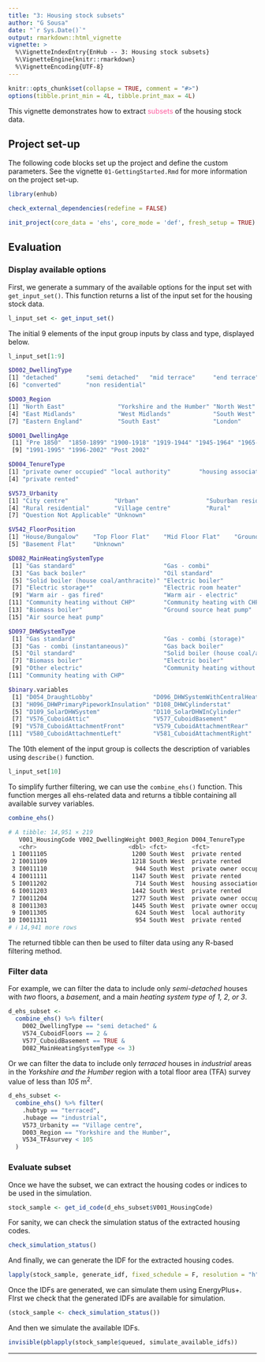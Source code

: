 ```yaml
---
title: "3: Housing stock subsets"
author: "G Sousa"
date: "`r Sys.Date()`"
output: rmarkdown::html_vignette
vignette: >
  %\VignetteIndexEntry{EnHub -- 3: Housing stock subsets}
  %\VignetteEngine{knitr::rmarkdown}
  %\VignetteEncoding{UTF-8}
---
```


```r
knitr::opts_chunk$set(collapse = TRUE, comment = "#>")
options(tibble.print_min = 4L, tibble.print_max = 4L)
```

This vignette demonstrates how to extract <span style="color:#ff5ea1;">subsets</span> of the housing stock data.



## Project set-up

The following code blocks set up the project and define the custom parameters. See the vignette `01-GettingStarted.Rmd` for more information on the project set-up.

```r
library(enhub)
```

```r
check_external_dependencies(redefine = FALSE)
```

```r
init_project(core_data = 'ehs', core_mode = 'def', fresh_setup = TRUE)
```




## Evaluation

### Display available options

First, we generate a summary of the available options for the input set with `get_input_set()`. This function returns a list of the input set for the housing stock data.

```r
l_input_set <- get_input_set()
```

The initial 9 elements of the input group inputs by class and type, displayed below.

```r
l_input_set[1:9]
```

```sh
$D002_DwellingType
[1] "detached"        "semi detached"   "mid terrace"     "end terrace"     "purpose built"  
[6] "converted"       "non residential"

$D003_Region
[1] "North East"               "Yorkshire and the Humber" "North West"              
[4] "East Midlands"            "West Midlands"            "South West"              
[7] "Eastern England"          "South East"               "London"                  

$D001_DwellingAge
 [1] "Pre 1850"  "1850-1899" "1900-1918" "1919-1944" "1945-1964" "1965-1974" "1975-1980" "1981-1990"
 [9] "1991-1995" "1996-2002" "Post 2002"

$D004_TenureType
[1] "private owner occupied" "local authority"        "housing association"   
[4] "private rented"        

$V573_Urbanity
[1] "City centre"             "Urban"                   "Suburban residential"   
[4] "Rural residential"       "Village centre"          "Rural"                  
[7] "Question Not Applicable" "Unknown"                

$V542_FloorPosition
[1] "House/Bungalow"    "Top Floor Flat"    "Mid Floor Flat"    "Ground floor flat"
[5] "Basement Flat"     "Unknown"          

$D082_MainHeatingSystemType
 [1] "Gas standard"                         "Gas - combi"                         
 [3] "Gas back boiler"                      "Oil standard"                        
 [5] "Solid boiler (house coal/anthracite)" "Electric boiler"                     
 [7] "Electric storage*"                    "Electric room heater"                
 [9] "Warm air - gas fired"                 "Warm air - electric"                 
[11] "Community heating without CHP"        "Community heating with CHP"          
[13] "Biomass boiler"                       "Ground source heat pump"             
[15] "Air source heat pump"                

$D097_DHWSystemType
 [1] "Gas standard"                         "Gas - combi (storage)"               
 [3] "Gas - combi (instantaneous)"          "Gas back boiler"                     
 [5] "Oil standard"                         "Solid boiler (house coal/anthracite)"
 [7] "Biomass boiler"                       "Electric boiler"                     
 [9] "Other electric"                       "Community heating without CHP"       
[11] "Community heating with CHP"          

$binary.variables
 [1] "D054_DraughtLobby"                 "D096_DHWSystemWithCentralHeating" 
 [3] "H096_DHWPrimaryPipeworkInsulation" "D108_DHWCylinderstat"             
 [5] "D109_SolarDHWSystem"               "D110_SolarDHWInCylinder"          
 [7] "V576_CuboidAttic"                  "V577_CuboidBasement"              
 [9] "V578_CuboidAttachmentFront"        "V579_CuboidAttachmentRear"        
[11] "V580_CuboidAttachmentLeft"         "V581_CuboidAttachmentRight"       
```

The 10th element of the input group is collects the description of variables using `describe()` function. 

```r
l_input_set[10]
```

To simplify further filtering, we can use the `combine_ehs()` function. This function merges all ehs-related data and returns a tibble containing all available survey variables.

```r
combine_ehs()
```

```sh
# A tibble: 14,951 × 219
   V001_HousingCode V002_DwellingWeight D003_Region D004_TenureType        D002_DwellingType
   <chr>                          <dbl> <fct>       <fct>                  <fct>            
 1 I0011105                        1200 South West  private rented         mid terrace      
 2 I0011109                        1218 South West  private rented         detached         
 3 I0011110                         944 South West  private owner occupied detached         
 4 I0011111                        1147 South West  private rented         detached         
 5 I0011202                         714 South West  housing association    purpose built    
 6 I0011203                        1442 South West  private rented         purpose built    
 7 I0011204                        1277 South West  private owner occupied purpose built    
 8 I0011303                        1445 South West  private owner occupied detached         
 9 I0011305                         624 South West  local authority        semi detached    
10 I0011311                         954 South West  private rented         semi detached    
# ℹ 14,941 more rows
```

The returned tibble can then be used to filter data using any R-based filtering method.



### Filter data

For example, we can filter the data to include only *semi-detached* houses with *two* floors, a *basement*, and a main *heating system type of 1, 2, or 3*.

```r
d_ehs_subset <-
  combine_ehs() %>% filter(
    D002_DwellingType == "semi detached" &
    V574_CuboidFloors == 2 &
    V577_CuboidBasement == TRUE &
    D082_MainHeatingSystemType <= 3)
```

Or we can filter the data to include only *terraced* houses in *industrial* areas in the *Yorkshire and the Humber* region with a total floor area (TFA) survey value of less than *105* m<sup>2</sup>.

```r
d_ehs_subset <-
  combine_ehs() %>% filter(
    .hubtyp == "terraced",
    .hubage == "industrial",
    V573_Urbanity == "Village centre",
    D003_Region == "Yorkshire and the Humber",
    V534_TFAsurvey < 105
  )
```


### Evaluate subset

Once we have the subset, we can extract the housing codes or indices to be used in the simulation.

```r
stock_sample <- get_id_code(d_ehs_subset$V001_HousingCode)
```

For sanity, we can check the simulation status of the extracted housing codes.
```r
check_simulation_status()
```

And finally, we can generate the IDF for the extracted housing codes.
```r
lapply(stock_sample, generate_idf, fixed_schedule = F, resolution = "h")
```

Once the IDFs are generated, we can simulate them using EnergyPlus+. FIrst we check that the generated IDFs are available for simulation.

```r
(stock_sample <- check_simulation_status())
```

And then we simulate the available IDFs.

```r
invisible(pblapply(stock_sample$queued, simulate_available_idfs))
```



***
